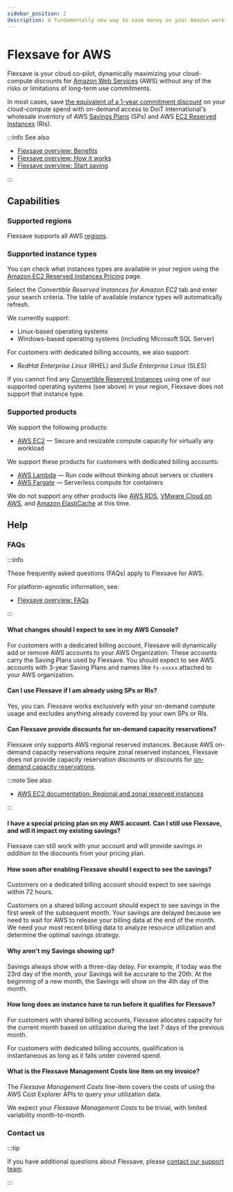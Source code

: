 ```yaml
---
sidebar_position: 2
description: A fundamentally new way to save money on your Amazon workloads without making long-term commitments
---
```


# Flexsave for AWS

Flexsave is your cloud co-pilot, dynamically maximizing your cloud-compute discounts for [Amazon Web Services](https://aws.amazon.com) (AWS) without any of the risks or limitations of long-term use commitments.

In most cases, save [the equivalent of a 1-year commitment discount](overview.mdx#how-much-can-i-save) on your cloud-compute spend with on-demand access to DoiT International's wholesale inventory of AWS [Savings Plans](https://aws.amazon.com/savingsplans/) (SPs) and AWS [EC2 Reserved Instances](https://aws.amazon.com/ec2/pricing/reserved-instances/) (RIs).

:::info See also

- [Flexsave overview: Benefits](overview.mdx#benefits)
- [Flexsave overview: How it works](overview.mdx#how-it-works)
- [Flexsave overview: Start saving](overview.mdx#start-saving)

:::

## Capabilities

### Supported regions

Flexsave supports all AWS [regions](https://docs.aws.amazon.com/AWSEC2/latest/UserGuide/using-regions-availability-zones.html#concepts-available-regions).

### Supported instance types

You can check what instances types are available in your region using the [Amazon EC2 Reserved Instances Pricing](https://aws.amazon.com/ec2/pricing/reserved-instances/pricing/) page.

Select the _Convertible Reserved Instances for Amazon EC2_ tab and enter your search criteria. The table of available instance types will automatically refresh.

We currently support:

- Linux-based operating systems
- Windows-based operating systems (including Microsoft SQL Server)

For customers with dedicated billing accounts, we also support:

- _RedHat Enterprise Linux_ (RHEL) and _SuSe Enterprise Linux_ (SLES)

If you cannot find any [Convertible Reserved Instances](https://docs.aws.amazon.com/whitepapers/latest/cost-optimization-reservation-models/standard-vs.-convertible-offering-classes.html) using one of our supported operating systems (see above) in your region, Flexsave does not support that instance type.

### Supported products

We support the following products:

- [AWS EC2](https://aws.amazon.com/ec2/) &mdash; Secure and resizable compute capacity for virtually any workload

We support these products for customers with dedicated billing accounts:

- [AWS Lambda](https://aws.amazon.com/lambda/) &mdash; Run code without thinking about servers or clusters
- [AWS Fargate](https://aws.amazon.com/fargate/) &mdash; Serverless compute for containers

We do not support any other products like [AWS RDS](https://aws.amazon.com/rds/), [VMware Cloud on AWS](https://aws.amazon.com/vmware/), and [Amazon ElastiCache](https://aws.amazon.com/elasticache/) at this time.

## Help

### FAQs

:::info

These frequently asked questions (FAQs) apply to Flexsave for AWS.

For platform-agnostic information, see:

- [Flexsave overview: FAQs](overview.mdx#faqs)

:::

#### What changes should I expect to see in my AWS Console?

For customers with a dedicated billing account, Flexsave will dynamically add or remove AWS accounts to your AWS Organization. These accounts carry the Saving Plans used by Flexsave. You should expect to see AWS accounts with 3-year Saving Plans and names like `fs-xxxxx` attached to your AWS organization.

#### Can I use Flexsave if I am already using SPs or RIs?

Yes, you can. Flexsave works exclusively with your on-demand compute usage and excludes anything already covered by your own SPs or RIs.

#### Can Flexsave provide discounts for on-demand capacity reservations?

Flexsave only supports AWS regional reserved instances. Because AWS on-demand capacity reservations require zonal reserved instances, Flexsave does not provide capacity reservation discounts or discounts for [on-demand capacity reservations](https://docs.aws.amazon.com/AWSEC2/latest/UserGuide/ec2-capacity-reservations.html).

:::note See also

- [AWS EC2 documentation: Regional and zonal reserved instances](https://docs.aws.amazon.com/AWSEC2/latest/UserGuide/reserved-instances-scope.html)

:::

#### I have a special pricing plan on my AWS account. Can I still use Flexsave, and will it impact my existing savings?

Flexsave can still work with your account and will provide savings _in addition to_ the discounts from your pricing plan.

#### How soon after enabling Flexsave should I expect to see the savings?

Customers on a dedicated billing account should expect to see savings within 72 hours.

Customers on a shared billing account should expect to see savings in the first week of the subsequent month. Your savings are delayed because we need to wait for AWS to release your billing data at the end of the month. We need your most recent billing data to analyze resource utilization and determine the optimal savings strategy.

#### Why aren't my Savings showing up?

Savings always show with a three-day delay. For example, if today was the 23rd day of the month, your Savings will be accurate to the 20th. At the beginning of a new month, the Savings will show on the 4th day of the month.

#### How long does an instance have to run before it qualifies for Flexsave?

For customers with shared billing accounts, Flexsave allocates capacity for the current month based on utilization during the last 7 days of the previous month.

For customers with dedicated billing accounts, qualification is instantaneous as long as it falls under covered spend.

#### What is the Flexsave Management Costs line item on my invoice?

The _Flexsave Management Costs_ line-item covers the costs of using the AWS Cost Explorer APIs to query your utilization data.

We expect your _Flexsave Management Costs_ to be trivial, with limited variability month-to-month.

### Contact us

:::tip

If you have additional questions about Flexsave, please [contact our support team](../services/consulting-support/index.mdx).

:::
